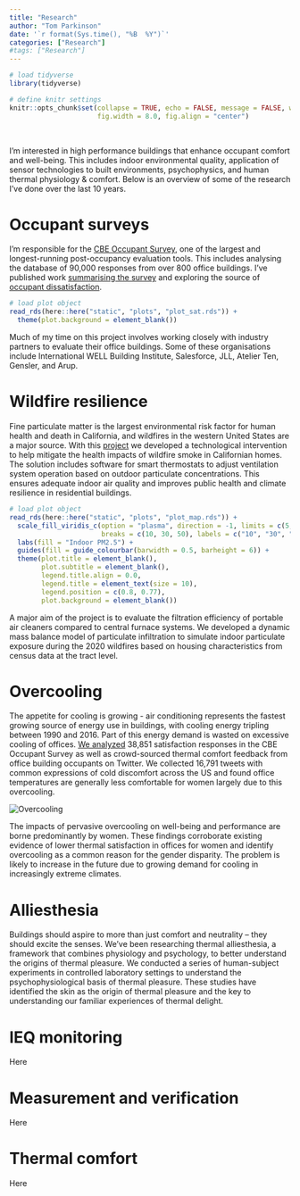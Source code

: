 ```yaml
---
title: "Research"
author: "Tom Parkinson"
date: '`r format(Sys.time(), "%B  %Y")`'
categories: ["Research"]
#tags: ["Research"]
---
```


```r

# load tidyverse
library(tidyverse)

# define knitr settings
knitr::opts_chunk$set(collapse = TRUE, echo = FALSE, message = FALSE, warning = FALSE, 
                      fig.width = 8.0, fig.align = "center")

```

 <br />

I'm interested in high performance buildings that enhance occupant comfort and well-being. This includes indoor environmental quality, application of sensor technologies to built environments, psychophysics, and human thermal physiology & comfort. Below is an overview of some of the research I've done over the last 10 years.

# Occupant surveys

I'm responsible for the [CBE Occupant Survey](https://cbe.berkeley.edu/resources/occupant-survey/){target="_blank"}, one of the largest and longest-running post-occupancy evaluation tools. This includes analysing the database of 90,000 responses from over 800 office buildings. I've published work [summarising the survey](https://doi.org/10.5334/bc.76){target="_blank"} and exploring the source of [occupant dissatisfaction](https://doi.org/10.1016/j.buildenv.2021.108270){target="_blank"}.

```r

# load plot object
read_rds(here::here("static", "plots", "plot_sat.rds")) +
  theme(plot.background = element_blank())

```

Much of my time on this project involves working closely with industry partners to evaluate their office buildings. Some of these organisations include International WELL Building Institute, Salesforce, JLL, Atelier Ten, Gensler, and Arup.

# Wildfire resilience

Fine particulate matter is the largest environmental risk factor for human health and death in California, and wildfires in the western United States are a major source. With this [project](https://citris-uc.org/13-cross-campus-projects-selected-for-2021-seed-awards/){target="_blank"} we developed a technological intervention to help mitigate the health impacts of wildfire smoke in Californian homes. The solution includes software for smart thermostats to adjust ventilation system operation based on outdoor particulate concentrations. This ensures adequate indoor air quality and improves public health and climate resilience in residential buildings.

```r

# load plot object
read_rds(here::here("static", "plots", "plot_map.rds")) +
  scale_fill_viridis_c(option = "plasma", direction = -1, limits = c(5, 55), 
                       breaks = c(10, 30, 50), labels = c("10", "30", "50\nµg/m3")) +
  labs(fill = "Indoor PM2.5") +
  guides(fill = guide_colourbar(barwidth = 0.5, barheight = 6)) +
  theme(plot.title = element_blank(), 
        plot.subtitle = element_blank(), 
        legend.title.align = 0.0,
        legend.title = element_text(size = 10),
        legend.position = c(0.8, 0.77),
        plot.background = element_blank())

```

A major aim of the project is to evaluate the filtration efficiency of portable air cleaners compared to central furnace systems. We developed a dynamic mass balance model of particulate infiltration to simulate indoor particulate exposure during the 2020 wildfires based on housing characteristics from census data at the tract level.

# Overcooling

The appetite for cooling is growing - air conditioning represents the fastest growing source of energy use in buildings, with cooling energy tripling between 1990 and 2016. Part of this energy demand is wasted on excessive cooling of offices. [We analyzed](https://rdcu.be/cCQlN){target="_blank"} 38,851 satisfaction responses in the CBE Occupant Survey as well as crowd-sourced thermal comfort feedback from office building occupants on Twitter. We collected 16,791 tweets with common expressions of cold discomfort across the US and found office temperatures are generally less comfortable for women largely due to this overcooling.

![Overcooling](/images/alluvial.png)\

The impacts of pervasive overcooling on well-being and performance are borne predominantly by women. These findings corroborate existing evidence of lower thermal satisfaction in offices for women and identify overcooling as a common reason for the gender disparity. The problem is likely to increase in the future due to growing demand for cooling in increasingly extreme climates. 

# Alliesthesia

Buildings should aspire to more than just comfort and neutrality – they should excite the senses. We’ve been researching thermal alliesthesia, a framework that combines physiology and psychology, to better understand the origins of thermal pleasure. We conducted a series of human-subject experiments in controlled laboratory settings to understand the psychophysiological basis of thermal pleasure. These studies have identified the skin as the origin of thermal pleasure and the key to understanding our familiar experiences of thermal delight.

# IEQ monitoring

Here

# Measurement and verification 

Here

# Thermal comfort

Here
